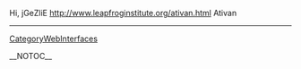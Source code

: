 Hi, jGeZliE http://www.leapfroginstitute.org/ativan.html Ativan
----
[[CategoryWebInterfaces]]

__NOTOC__